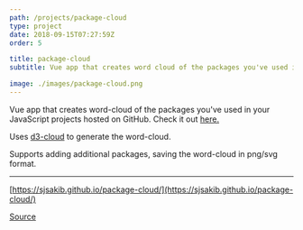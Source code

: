 ```yaml
---
path: /projects/package-cloud
type: project
date: 2018-09-15T07:27:59Z
order: 5

title: package-cloud
subtitle: Vue app that creates word cloud of the packages you've used in your JavaScript  projects hosted on GitHub

image: ./images/package-cloud.png
---
```

Vue app that creates word-cloud of the packages you've used in your JavaScript  projects hosted on GitHub. Check it out [here.](https://sjsakib.github.io/package-cloud/)

Uses [d3-cloud](https://github.com/jasondavies/d3-cloud) to generate the word-cloud.

Supports adding additional packages, saving the word-cloud in png/svg format.


---
[https://sjsakib.github.io/package-cloud/](https://sjsakib.github.io/package-cloud/)

[Source](https://github.com/sjsakib/package-cloud)
